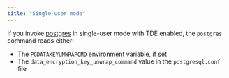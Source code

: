 ```yaml
---
title: "Single-user mode"
---
```

 
If you invoke [postgres](https://www.postgresql.org/docs/15/app-postgres.html) in single-user mode with TDE enabled, the `postgres` command reads either:

- The `PGDATAKEYUNWRAPCMD` environment variable, if set
- The `data_encryption_key_unwrap_command` value in the `postgresql.conf` file